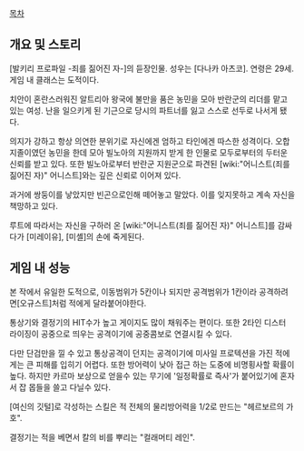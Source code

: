 [[목차]]


== 개요 및 스토리 ==
[발키리 프로파일 -죄를 짊어진 자-]의 듣장인물. 성우는 [다나카 아츠코].
연령은 29세. 게임 내 클래스는 도적이다.

치안이 혼란스러워진 알트리아 왕국에 불만을 품은 농민을 모아 반란군의 리더를 맡고 있는 여성.
난을 일으키게 된 기근으로 당시의 파트너를 잃고 스스로 선두로 나서게 됐다.

의지가 강하고 항상 의연한 분위기로 자신에겐 엄하고 타인에겐 따스한 성격이다. 
오합지졸이였던 농민을 한데 모아 빌노아의 지원까지 받게 한 인물로 모두로부터의 두터운 신뢰를 받고 있다.
또한 빌노아로부터 반란군 지원군으로 파견된 [wiki:"어니스트(죄를 짊어진 자)" 어니스트]와는 깊은 신뢰로 이어져 있다.

과거에 쌍둥이를 낳았지만 빈곤으로인해 떼어놓고 말았다. 이를 잊지못하고 계속 자신을 책망하고 있다.

루트에 따라서는 자신을 구하러 온 [wiki:"어니스트(죄를 짊어진 자)" 어니스트]를 감싸다가 [미레이유], [미셸]의 손에 죽게된다.

== 게임 내 성능 ==
본 작에서 유일한 도적으로, 이동범위가 5칸이나 되지만 공격범위가 1칸이라 공격하려면[오규스트]처럼 적에게 달라붙어야한다.

통상기와 결정기의 HIT수가 높고 게이지도 많이 채워주는 편이다. 또한 2타인 디스터 라이징이 공중으로 띄우는 공격이기에 공중콤보로 연결시킬 수 있다.

다만 단검만을 낄 수 있고 통상공격이 던지는 공격이기에 미사일 프로텍션을 가진 적에게는 큰 피해를 입히기 어렵다. 또한 방어력이 낮아 접근 하는 도중에 비명횡사할 확률이 높다. 하지만 카르마 보상으로 얻을수 있는 무기에 '일정확률로 즉사'가 붙어있기에 혼자서 잡 몹들을 쓸고 다닐수 있다.

[여신의 깃털]로 각성하는 스킬은 적 전체의 물리방어력을 1/2로 만드는 "헤르보르의 가호".

결정기는 적을 베면서 칼의 비를 뿌리는 "컬래머티 레인".
